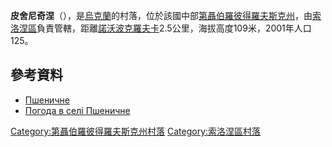 {{coord|48|5|11|N|34|39|54|E|scale:30000_region:UA|display=title}}



'''皮舍尼奇涅'''（{{lang-uk|Пшеничне}}），是[[烏克蘭|烏克蘭]]的村落，位於該國中部[[第聶伯羅彼得羅夫斯克州|第聶伯羅彼得羅夫斯克州]]，由[[索洛涅區|索洛涅區]]負責管轄，距離[[諾沃波克羅夫卡|諾沃波克羅夫卡]]2.5公里，海拔高度109米，2001年人口125。

==參考資料==
*[http://gska2.rada.gov.ua/pls/z7502/A005?rdat1=06.12.2007&rf7571=6488 Пшеничне]{{Dead link|date=2018年6月 |bot=InternetArchiveBot |fix-attempted=no }}
* [http://weather.in.ua/ua/dnepropetrovskaja/21916 Погода в селі Пшеничне] {{Wayback|url=http://weather.in.ua/ua/dnepropetrovskaja/21916 |date=20160607082723 }}

{{DEFAULTSORT:Пшеничне}}
[[Category:第聶伯羅彼得羅夫斯克州村落|Category:第聶伯羅彼得羅夫斯克州村落]]
[[Category:索洛涅區村落|Category:索洛涅區村落]]


{{Dnipropetrovsk-geo-stub}}